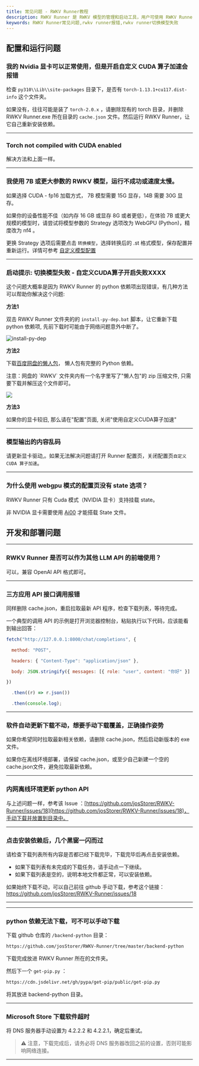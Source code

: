 ```yaml
---
title: 常见问题 - RWKV Runner教程
description: RWKV Runner 是 RWKV 模型的管理和启动工具，用户可使用 RWKV Runner 轻松运行本地 RWKV 模型，体验聊天、写作、作曲交互等 AI 功能。
keywords: RWKV Runner常见问题,rwkv runner报错,rwkv runner切换模型失败
---
```



## 配置和运行问题

### 我的 Nvidia 显卡可以正常使用，但是开启自定义 CUDA 算子加速会报错

检查 `py310\\Lib\\site-packages` 目录下，是否有 `torch-1.13.1+cu117.dist-info` 这个文件夹。

如果没有，往往可能是装了 `torch-2.0.x` ，请删除现有的 torch 目录，并删除 RWKV Runner.exe 所在目录的 `cache.json` 文件。然后运行 RWKV Runner，让它自己重新安装依赖。

---
### Torch not compiled with CUDA enabled

解决方法和上面一样。

---
### 我使用 7B 或更大参数的 RWKV 模型，运行不成功或速度太慢。

如果选择 CUDA - fp16 加载方式， 7B 模型需要 15G 显存，14B 需要 30G 显存。

如果你的设备性能不佳（如内存 16 GB 或显存 8G 或者更低），在体验 7B 或更大规模的模型时，请尝试将模型参数的 Strategy 选项改为 WebGPU (Python)，精度改为 nf4 。

更换 Strategy 选项后需要点击 `转换模型`，选择转换后的 .st 格式模型，保存配置并重新运行。详情可参考 [自定义模型配置](https://rwkv.cn/RWKV-Runner/Advanced-Usage#%E8%87%AA%E5%AE%9A%E4%B9%89%E6%A8%A1%E5%9E%8B%E9%85%8D%E7%BD%AE%E7%A4%BA%E4%BE%8B)

---

### 启动提示: 切换模型失败 - 自定义CUDA算子开启失败XXXX

这个问题大概率是因为 RWKV Runner 的 python 依赖项出现错误，有几种方法可以帮助你解决这个问题: 

**方法1**

双击 RWKV Runner 文件夹的的 `install-py-dep.bat` 脚本，让它重新下载 python 依赖项, 先前下载时可能由于网络问题意外中断了。

![install-py-dep](./install-py-dep.png)

**方法2**

下载[百度网盘的懒人包](https://pan.baidu.com/s/1zdzZ_a0uM3gDqi6pXIZVAA?pwd=1111)， 懒人包有完整的 Python 依赖。 

<Callout type="warning" emoji="⚠️">
注意：网盘的 `RWKV` 文件夹内有一个名字里写了"懒人包"的 zip 压缩文件, 只需要下载并解压这个文件即可。
</Callout>

![](./download-lazy.gif)

**方法3**

如果你的显卡较旧, 那么请在"配置"页面, 关闭"使用自定义CUDA算子加速"

---
### 模型输出的内容乱码

请更新显卡驱动,。如果无法解决问题请打开 Runner 配置页，关闭配置页`自定义 CUDA 算子加速`。

---
### 为什么使用 webgpu 模式的配置页没有 state 选项？

RWKV Runner 只有 Cuda 模式（NVIDIA 显卡）支持挂载 state。

非 NVIDIA 显卡需要使用 [Ai00](https://rwkv.cn/ai00/Introduction) 才能搭载 State 文件。

## 开发和部署问题

---

###  RWKV Runner 是否可以作为其他 LLM API 的前端使用？

可以，兼容 OpenAI API 格式即可。

---

### 三方应用 API 接口调用报错

同样删除 cache.json，重启拉取最新 API 程序，检查下载列表，等待完成。

一个典型的调用 API 的示例是打开浏览器控制台，粘贴执行以下代码，应该能看到输出回答：
``` js copy
fetch("http://127.0.0.1:8000/chat/completions", {

  method: "POST",

  headers: { "Content-Type": "application/json" },

  body: JSON.stringify({ messages: [{ role: "user", content: "你好" }] }),

})

  .then((r) => r.json())

  .then(console.log);
```
---

### 软件自动更新下载不动，想要手动下载覆盖，正确操作姿势

如果你希望同时拉取最新相关依赖，请删除 cache.json，然后启动新版本的 exe 文件。

如果你在离线环境部署，请保留 cache.json，或至少自己新建一个空的 cache.json文件，避免拉取最新依赖。

---

### 内网离线环境更新 python API

与上述问题一样，参考该 Issue ：[https://github.com/josStorer/RWKV-Runner/issues/18](https://github.com/josStorer/RWKV-Runner/issues/18)，手动下载并放置到目录中。

---

### 点击安装依赖后，几个黑窗一闪而过

请检查下载列表所有内容是否都已经下载完毕，下载完毕后再点击安装依赖。

- 如果下载列表有未完成的下载任务，请手动点一下继续。
- 如果下载列表是空的，说明本地文件都正常，可以安装依赖。

如果始终下载不动，可以自己前往 github 手动下载，参考这个链接：https://github.com/josStorer/RWKV-Runner/issues/18

---


---


### python 依赖无法下载，可不可以手动下载

下载 github 仓库的 `/backend-python` 目录：
``` bash copy
https://github.com/josStorer/RWKV-Runner/tree/master/backend-python
```
下载完成放进 RWKV Runner 所在的文件夹。

然后下一个 `get-pip.py`  ：
``` bash copy
https://cdn.jsdelivr.net/gh/pypa/get-pip/public/get-pip.py
```

将其放进 backend-python 目录。

---

### Microsoft Store 下载软件超时

将 DNS 服务器手动设置为 4.2.2.2 和 4.2.2.1，确定后重试。

> ⚠️ 注意，下载完成后，请务必将 DNS 服务器改回之前的设置，否则可能影响网络连接。

---

